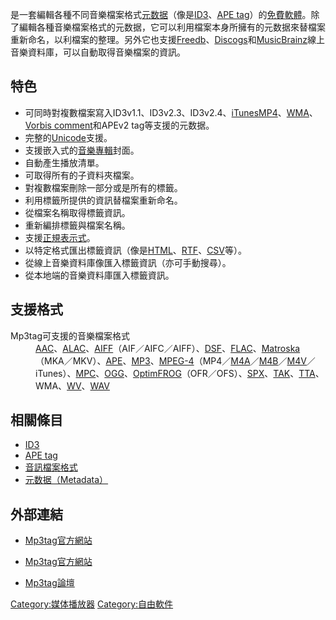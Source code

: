 {{noteTA|G1=IT}}
{{Infobox Software
| name = Mp3tag
| logo = [[File:Mp3tag_Icon.png|70px]]
| screenshot = [[File:Mp3tag_zh-tw.png|380px]]
| caption = Mp3tag 2.65a版本執行於[[Windows_8.1|Windows 8.1]]之情形
| developer = Florian Heidenreich
| latest_release_version = 3.11
| latest_release_date = {{release date|2021|12|10}}
| latest_preview_version = 
| latest_preview_date = 
| operating_system = [[Microsoft_Windows|Microsoft Windows]] [[Windows_10|10]]／[[Windows_8.1|8.1]]／[[Windows_8|8]]／[[Windows_7|7]]／[[Windows_2008|2008]]／[[Windows_Vista|Vista]]／[[Windows_2003|2003]]／[[Windows_XP|XP]] SP3
| language count = 35
| genre = [[标签|标签]]编辑器
| license = [[免費軟體|免費軟體]]
| website = [https://www.mp3tag.de/en/index.html Mp3tag官方網站]
}}
'''{{lang|en|Mp3tag}}'''是一套編輯各種不同音樂檔案格式[[元数据|元数据]]（像是[[ID3|ID3]]、[[APE_tag|APE tag]]）的[[免費軟體|免費軟體]]。除了編輯各種音樂檔案格式的元数据，它可以利用檔案本身所擁有的元数据來替檔案重新命名，以利檔案的整理。另外它也支援[[Freedb|Freedb]]、[[Discogs|Discogs]]和[[MusicBrainz|MusicBrainz]]線上音樂資料庫，可以自動取得音樂檔案的資訊。

== 特色 ==
* 可同時對複數檔案寫入ID3v1.1、ID3v2.3、ID3v2.4、[[iTunes|iTunes]][[MP4|MP4]]、[[Windows_Media_Audio|WMA]]、[[Vorbis_comment|Vorbis comment]]和APEv2 tag等支援的元数据。
* 完整的[[Unicode|Unicode]]支援。
* 支援嵌入式的[[音樂專輯|音樂專輯]]封面。
* 自動產生播放清單。
* 可取得所有的子資料夾檔案。
* 對複數檔案刪除一部分或是所有的標籤。
* 利用標籤所提供的資訊替檔案重新命名。
* 從檔案名稱取得標籤資訊。
* 重新編排標籤與檔案名稱。
* 支援[[正規表示式|正規表示式]]。
* 以特定格式匯出標籤資訊（像是[[HTML|HTML]]、[[RTF|RTF]]、[[CSV|CSV]]等）。
* 從線上音樂資料庫像匯入標籤資訊（亦可手動搜尋）。
* 從本地端的音樂資料庫匯入標籤資訊。

== 支援格式 == 
;Mp3tag可支援的音樂檔案格式
:[[AAC|AAC]]、[[ALAC|ALAC]]、[[AIFF|AIFF]]（AIF／AIFC／AIFF）、[[Direct_Stream_Digital|DSF]]、[[FLAC|FLAC]]、[[Matroska|Matroska]]（MKA／MKV）、[[Monkey's_Audio|APE]]、[[MP3|MP3]]、[[MPEG-4|MPEG-4]]（MP4／[[進階音訊編碼|M4A]]／[[進階音訊編碼|M4B]]／[[M4V|M4V]]／iTunes）、[[Musepack|MPC]]、[[Ogg|OGG]]、[[OptimFROG|OptimFROG]]（OFR／OFS）、[[Speex|SPX]]、[[TAK|TAK]]、[[TTA|TTA]]、WMA、[[WavPack|WV]]、[[WAV|WAV]]

== 相關條目 ==
* [[ID3|ID3]]
* [[APE_tag|APE tag]]
* [[音訊檔案格式|音訊檔案格式]]
* [[元数据|元数据（Metadata）]]

== 外部連結 ==
* {{en}}[https://www.mp3tag.de/en/index.html Mp3tag官方網站]{{Wayback|url=https://www.mp3tag.de/en/index.html |date=20201203175510 }}
* {{de}}[https://www.mp3tag.de/index.html Mp3tag官方網站]{{Wayback|url=https://www.mp3tag.de/index.html |date=20201013134008 }}
* {{en}}[https://community.mp3tag.de/categories Mp3tag論壇]{{Wayback|url=https://community.mp3tag.de/categories |date=20201111081525 }}


[[Category:媒体播放器|Category:媒体播放器]]
[[Category:自由軟件|Category:自由軟件]]